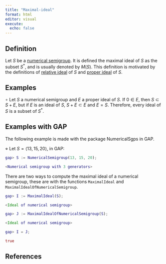 ```yaml
---
title: "Maximal-ideal"
format: html
editor: visual
execute: 
  echo: false
---
```


## Definition

Let $S$ be a [numerical semigroup](./Basic-concepts/Numerical-semigroup.qmd). It is defined the maximal ideal of $S$ as the subset $S^*$, and is usually denoted by $M(S)$. This definition is motivated by the definitions of [relative ideal](Relative-ideal.qmd) of $S$ and [proper ideal](Proper-ideal.qmd) of $S$.

## Examples

$\circ$ Let $S$ a numerical semigroup and $E$ a proper ideal of $S$. If $0 \in E$, then $S \subset S + E$, but if $E$ is an ideal of $S$, $S + E \subset E$ and $E = S$. Therefore, every ideal of $S$ is a subset of $S^*$.

## Examples with GAP

The following example is made with the package NumericalSgps in GAP.

$\diamond$ Let $S = \langle 13, 15, 20 \rangle$, in GAP:

```GAP
gap> S := NumericalSemigroup(13, 15, 20);

<Numerical semigroup with 3 generators>

```

There are two ways to compute the maximal ideal of a numerical semigroup, these are with the functions `MaximalIdeal` and `MaximalIdealOfNumericalSemigroup`.

```GAP
gap> I := MaximalIdeal(S);

<Ideal of numerical semigroup>

gap> J := MaximalIdealOfNumericalSemigroup(S);

<Ideal of numerical semigroup>

gap> I = J;

true

```

## References
